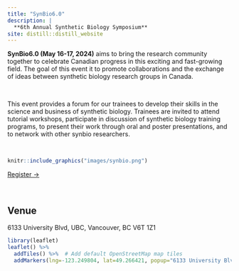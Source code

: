 ```yaml
---
title: "SynBio6.0"
description: |
  **6th Annual Synthetic Biology Symposium**
site: distill::distill_website
---
```


<style type="text/css">

h1.title {
  text-align: center;
}

h3.description {
  text-align: center;
}

</style>

<div class="center-text">

**SynBio6.0 (May 16-17, 2024)** aims to bring the research community together to celebrate Canadian progress in this exciting and fast-growing field. The goal of this event it to promote collaborations and the exchange of ideas between synthetic biology research groups in Canada. 

<br>

This event provides a forum for our trainees to develop their skills in the science and business of synthetic biology. Trainees are invited to attend tutorial workshops, participate in discussion of synthetic biology training programs, to present their work through oral and poster presentations, and to network with other synbio researchers.

</div>

<br> 

```r
knitr::include_graphics("images/synbio.png")
```

<div class="center-text"">
<a href="registration.html" class="register-button">Register →</a>
</div>

<br>

<div class="center-text">
## Venue

6133 University Blvd, UBC, Vancouver, BC V6T 1Z1
</div>


```r
library(leaflet)
leaflet() %>%
  addTiles() %>%  # Add default OpenStreetMap map tiles
  addMarkers(lng=-123.249804, lat=49.266421, popup="6133 University Blvd, UBC, Vancouver, BC")
```
